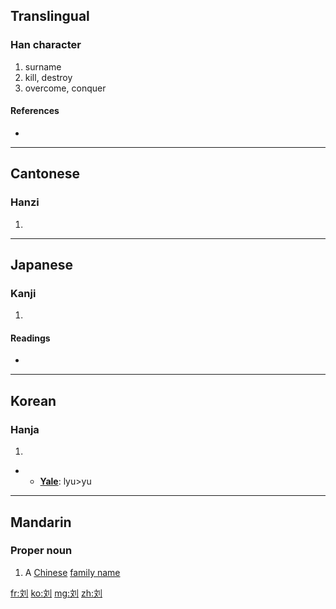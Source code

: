 {{also|劉}}
==Translingual==

===Han character===
{{Han char|rn=18|rad=刀|as=04|sn=6|four=|canj=卜大中弓 (YKLN)}}

# surname
# kill, destroy
# overcome, conquer

====References====
* {{Han ref|kx=0137.301|dkj=01908|dj=0309.190|hdz=10327.130|uh=5218|ud=21016}}

----

==Cantonese==

===Hanzi===
{{yue-hanzi|jyut=|y=lau4}}

# {{defn|Cantonese|sort=刀04}}

----

==Japanese==

===Kanji===
{{ja-kanji|grade=|rs=刀04}}

# {{defn|Japanese}}

====Readings====
* {{ja-readings|on=[[りゅう]] (ryū)|kun=[[ころす]] (korosu)}}

----

==Korean==

===Hanja===
{{ko-hanja|hangeul=류>유|rv=ryu>yu|mr=ryu>yu}}

# {{defn|Korean|sort=刀04}}
** '''[[Yale]]''': lyu>yu

----

==Mandarin==
{{zh-forms|{{zh-lookup|刘}}|[[劉]]}}

===Proper noun===
{{cmn-proper|s|pin=Liú|pint=liu2|tra=劉|sim=刘|rs=刀04}}

# A [[Chinese]] [[family name]]

[[fr:刘]]
[[ko:刘]]
[[mg:刘]]
[[zh:刘]]